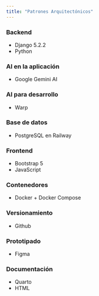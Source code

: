 ```yaml
---
title: "Patrones Arquitectónicos"
---
```


### Backend

- Django 5.2.2
- Python

### AI en la aplicación
- Google Gemini AI

### AI para desarrollo
- Warp

### Base de datos

- PostgreSQL en Railway

### Frontend

- Bootstrap 5
- JavaScript

### Contenedores

- Docker + Docker Compose

### Versionamiento

- Github

### Prototipado

- Figma

### Documentación

- Quarto
- HTML
